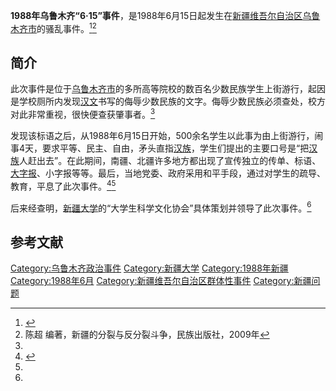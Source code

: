 '''1988年乌鲁木齐“6·15”事件'''，是1988年6月15日起发生在[[新疆维吾尔自治区|新疆维吾尔自治区]][[乌鲁木齐市|乌鲁木齐市]]的骚乱事件。<ref name=xfw>{{Cite web |url=http://www.xjbtxf.gov.cn/neirong.jsp?urltype=news.NewsContentUrl&wbnewsid=30711&wbtreeid=10578 |title=新疆生产建设兵团大事记(1988年) ，新疆兵团先锋网，于2014-05-25查阅 |accessdate=2014-05-25 |archive-date=2013-04-03 |archive-url=https://web.archive.org/web/20130403223123/http://www.xjbtxf.gov.cn/neirong.jsp?urltype=news.NewsContentUrl&wbnewsid=30711&wbtreeid=10578 |dead-url=yes }}</ref><ref name=chen>陈超 编著，新疆的分裂与反分裂斗争，民族出版社，2009年</ref>

==简介==
此次事件是位于[[乌鲁木齐市|乌鲁木齐市]]的多所高等院校的数百名少数民族学生上街游行，起因是学校厕所内发现[[汉文|汉文]]书写的侮辱少数民族的文字。侮辱少数民族必须查处，校方对此非常重视，很快便查获肇事者。<ref name=chen/>

发现该标语之后，从1988年6月15日开始，500余名学生以此事为由上街游行，闹事4天，要求平等、民主、自由，矛头直指[[汉族|汉族]]，学生们提出的主要口号是“把[[汉族|汉族]]人赶出去”。在此期间，南疆、北疆许多地方都出现了宣传独立的传单、标语、[[大字报|大字报]]、小字报等等。最后，当地党委、政府采用和平手段，通过对学生的疏导、教育，平息了此次事件。<ref name=hghw>{{Cite web |url=http://www.szhgh.com/Article/opinion/zatan/201403/46466.html |title=王家吾，恐袭事件：彻底反思，治本才是关键，红歌会网，2014-03-12 |accessdate=2014-05-25 |archive-date=2019-06-06 |archive-url=https://web.archive.org/web/20190606191629/http://www.szhgh.com/Article/opinion/zatan/201403/46466.html |dead-url=no }}</ref><ref name=chen/>

后来经查明，[[新疆大学|新疆大学]]的“大学生科学文化协会”具体策划并领导了此次事件。<ref name=chen/>

==参考文献==
{{reflist}}

{{新疆维吾尔自治区暴力恐怖活动和反恐行动|邓}}
[[Category:乌鲁木齐政治事件|Category:乌鲁木齐政治事件]]
[[Category:新疆大学|Category:新疆大学]]
[[Category:1988年新疆|Category:1988年新疆]]
[[Category:1988年6月|Category:1988年6月]]
[[Category:新疆维吾尔自治区群体性事件|Category:新疆维吾尔自治区群体性事件]]
[[Category:新疆问题|Category:新疆问题]]